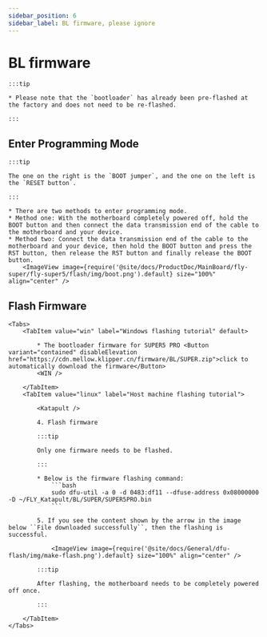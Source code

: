```yaml
---
sidebar_position: 6
sidebar_label: BL firmware, please ignore
---
```










# BL firmware

    :::tip

    * Please note that the `bootloader` has already been pre-flashed at the factory and does not need to be re-flashed.

    :::

## Enter Programming Mode

    :::tip

    The one on the right is the `BOOT jumper`, and the one on the left is the `RESET button`.

    :::

    * There are two methods to enter programming mode.
    * Method one: With the motherboard completely powered off, hold the BOOT button and then connect the data transmission end of the cable to the motherboard and your device.
    * Method two: Connect the data transmission end of the cable to the motherboard and your device, then hold the BOOT button and press the RST button, then release the RST button and finally release the BOOT button.
        <ImageView image={require('@site/docs/ProductDoc/MainBoard/fly-super/fly-super5/flash/img/boot.png').default} size="100%" align="center" />

## Flash Firmware
    <Tabs>
        <TabItem value="win" label="Windows flashing tutorial" default>

            * The bootloader firmware for SUPER5 PRO <Button variant="contained" disableElevation href="https://cdn.mellow.klipper.cn/firmware/BL/SUPER.zip">click to automatically download the firmware</Button>
            <WIN />
            
        </TabItem>
        <TabItem value="linux" label="Host machine flashing tutorial">
            
            <Katapult />

            4. Flash firmware

            :::tip

            Only one firmware needs to be flashed.

            :::

            * Below is the firmware flashing command:
                ```bash
                sudo dfu-util -a 0 -d 0483:df11 --dfuse-address 0x08000000 -D ~/FLY_Katapult/BL/SUPER/SUPER5PRO.bin
                ```

            5. If you see the content shown by the arrow in the image below ``File downloaded successfully``, then the flashing is successful.

                <ImageView image={require('@site/docs/General/dfu-flash/img/make-flash.png').default} size="100%" align="center" />

            :::tip

            After flashing, the motherboard needs to be completely powered off once.

            :::

        </TabItem>
    </Tabs>